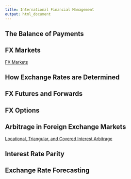 ```yaml
---
title: International Financial Management
output: html_document
---
```



## The Balance of Payments

## FX Markets

[FX Markets]()

## How Exchange Rates are Determined

## FX Futures and Forwards

## FX Options

## Arbitrage in Foreign Exchange Markets

[Locational, Triangular, and Covered Interest Arbitrage](https://ztranche.com/intl_finance/fx_arb/)

## Interest Rate Parity

## Exchange Rate Forecasting
